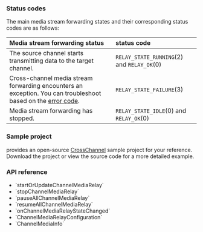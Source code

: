 <PlatformWrapper platform="windows">

### Status codes

The main media stream forwarding states and their corresponding status codes are as follows:

| Media stream forwarding status | status code |
|:--------|:------------|
| The source channel starts transmitting data to the target channel. | `RELAY_STATE_RUNNING`(2) and `RELAY_OK`(0) |
| Cross-channel media stream forwarding encounters an exception. You can troubleshoot based on the [error code](https://api-ref.agora.io/en/video-sdk/cpp/4.x/API/enum_channelmediarelayerror.html). | `RELAY_STATE_FAILURE`(3) |
| Media stream forwarding has stopped. | `RELAY_STATE_IDLE`(0) and `RELAY_OK`(0) |

### Sample project

<Vg k="COMPANY" /> provides an open-source [CrossChannel](https://github.com/AgoraIO/API-Examples/tree/main/windows/APIExample/APIExample/Advanced/CrossChannel) sample project for your reference. Download the project or view the source code for a more detailed example.

### API reference

- <Link to="{{global.API_REF_CPP_ROOT}}/api_irtcengine_startorupdatechannelmediarelay.html">`startOrUpdateChannelMediaRelay`</Link>
- <Link to="{{global.API_REF_CPP_ROOT}}/class_irtcengine.html#api_irtcengine_stopchannelmediarelay">`stopChannelMediaRelay`</Link>
- <Link to="{{global.API_REF_CPP_ROOT}}/class_irtcengine.html#api_irtcengine_pauseallchannelmediarelay">`pauseAllChannelMediaRelay`</Link>
- <Link to="{{global.API_REF_CPP_ROOT}}/class_irtcengine.html#api_irtcengine_resumeallchannelmediarelay">`resumeAllChannelMediaRelay`</Link>
- <Link to="{{global.API_REF_CPP_ROOT}}/class_irtcengineeventhandler.html#callback_irtcengineeventhandler_onchannelmediarelaystatechanged">`onChannelMediaRelayStateChanged`</Link>
- <Link to="{{global.API_REF_CPP_ROOT}}/class_channelmediarelayconfiguration.html">`ChannelMediaRelayConfiguration`</Link>
- <Link to="{{global.API_REF_CPP_ROOT}}/class_channelmediainfo.html">`ChannelMediaInfo`</Link>

</PlatformWrapper>
